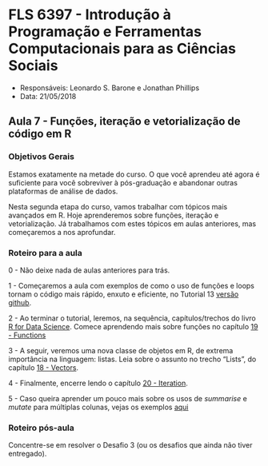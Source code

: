 #  FLS 6397 - Introdução à Programação e Ferramentas Computacionais para as Ciências Sociais

- Responsáveis: Leonardo S. Barone e Jonathan Phillips
- Data: 21/05/2018

## Aula 7 - Funções, iteração e vetorialização de código em R

### Objetivos Gerais

Estamos exatamente na metade do curso. O que você aprendeu até agora é suficiente para você sobreviver à pós-graduação e abandonar outras plataformas de análise de dados.

Nesta segunda etapa do curso, vamos trabalhar com tópicos mais avançados em R. Hoje aprenderemos sobre funções, iteração e vetorialização. Já trabalhamos com estes tópicos em aulas anteriores, mas começaremos a nos aprofundar.

### Roteiro para a aula

0 - Não deixe nada de aulas anteriores para trás.

1 - Começaremos a aula com exemplos de como o uso de funções e loops tornam o código mais  rápido, enxuto e eficiente, no Tutorial 13 [versão github](https://github.com/leobarone/FLS6397_2018/blob/master/tutorials/tutorial13.Rmd).

2 - Ao terminar o tutorial, leremos, na sequência, capítulos/trechos do livro [R for Data Science](http://r4ds.had.co.nz). Comece aprendendo mais sobre funções no capítulo [19 - Functions](http://r4ds.had.co.nz/functions.html)

3 - A seguir, veremos uma nova classe de objetos em R, de extrema importância na linguagem: listas. Leia sobre o assunto no trecho "Lists", do capítulo [18 - Vectors](http://r4ds.had.co.nz/vectors.html#lists).

4 - Finalmente, encerre lendo o capítulo [20 - Iteration](http://r4ds.had.co.nz/iteration.html).

5 - Caso queira aprender um pouco mais sobre os usos de _summarise_ e _mutate_ para múltiplas colunas, vejas os exemplos [aqui](https://dplyr.tidyverse.org/reference/summarise_all.html)

### Roteiro pós-aula

Concentre-se em resolver o Desafio 3 (ou os desafios que ainda não tiver entregado).